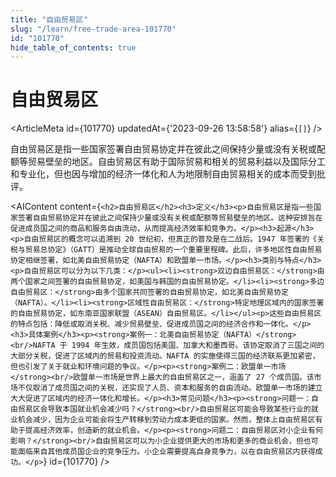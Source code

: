```yaml
---
title: "自由贸易区"
slug: "/learn/free-trade-area-101770"
id: "101770"
hide_table_of_contents: true
---
```



# 自由贸易区

<ArticleMeta id={101770} updatedAt={'2023-09-26 13:58:58'} alias={`[]`} />
<div className='border-solid border-b border-t-0 my-4 border-[var(--ifm-color-gray-300)]' />

自由贸易区是指一些国家签署自由贸易协定并在彼此之间保持少量或没有关税或配额等贸易壁垒的地区。自由贸易区有助于国际贸易和相关的贸易利益以及国际分工和专业化，但也因与增加的经济一体化和人为地限制自由贸易相关的成本而受到批评。

<AIContent content={`<h2>自由贸易区</h2><h3>定义</h3><p>自由贸易区是指一些国家签署自由贸易协定并在彼此之间保持少量或没有关税或配额等贸易壁垒的地区。这种安排旨在促进成员国之间的商品和服务自由流动，从而提高经济效率和竞争力。</p><h3>起源</h3><p>自由贸易区的概念可以追溯到 20 世纪初，但真正的普及是在二战后。1947 年签署的《关税与贸易总协定》（GATT）是推动全球自由贸易的一个重要里程碑。此后，许多地区性自由贸易协定相继签署，如北美自由贸易协定（NAFTA）和欧盟单一市场。</p><h3>类别与特点</h3><p>自由贸易区可以分为以下几类：</p><ul><li><strong>双边自由贸易区：</strong>由两个国家之间签署的自由贸易协定，如美国与韩国的自由贸易协定。</li><li><strong>多边自由贸易区：</strong>由多个国家共同签署的自由贸易协定，如北美自由贸易协定（NAFTA）。</li><li><strong>区域性自由贸易区：</strong>特定地理区域内的国家签署的自由贸易协定，如东南亚国家联盟（ASEAN）自由贸易区。</li></ul><p>这些自由贸易区的特点包括：降低或取消关税、减少贸易壁垒、促进成员国之间的经济合作和一体化。</p><h3>具体案例</h3><p><strong>案例一：北美自由贸易协定（NAFTA）</strong><br/>NAFTA 于 1994 年生效，成员国包括美国、加拿大和墨西哥。该协定取消了三国之间的大部分关税，促进了区域内的贸易和投资流动。NAFTA 的实施使得三国的经济联系更加紧密，但也引发了关于就业和环境问题的争议。</p><p><strong>案例二：欧盟单一市场</strong><br/>欧盟单一市场是世界上最大的自由贸易区之一，涵盖了 27 个成员国。该市场不仅取消了成员国之间的关税，还实现了人员、资本和服务的自由流动。欧盟单一市场的建立大大促进了区域内的经济一体化和增长。</p><h3>常见问题</h3><p><strong>问题一：自由贸易区会导致本国就业机会减少吗？</strong><br/>自由贸易区可能会导致某些行业的就业机会减少，因为企业可能会将生产转移到劳动力成本更低的国家。然而，整体上自由贸易区有助于提高经济效率，创造新的就业机会。</p><p><strong>问题二：自由贸易区对小企业有何影响？</strong><br/>自由贸易区可以为小企业提供更大的市场和更多的商业机会，但也可能面临来自其他成员国企业的竞争压力。小企业需要提高自身竞争力，以在自由贸易区内获得成功。</p>`} id={101770} />
